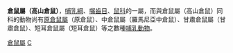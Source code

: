 {{Unreferenced|time=2021-02-23T01:42:12+00:00}}
{{Automatic taxobox
| taxon = Cricetulus
| authority = 
| image = Chinese Hamster.jpg
| image_caption = Cricetulus griseus
}}

'''倉鼠屬（高山倉鼠）'''，[[哺乳綱|哺乳綱]]、[[囓齒目|囓齒目]]、[[鼠科|鼠科]]的一屬，而與倉鼠屬（高山倉鼠）同科的動物尚有[[原倉鼠屬|原倉鼠屬]]（原倉鼠）、中倉鼠屬（羅馬尼亞中倉鼠）、甘肅倉鼠屬（甘肅倉鼠）、短耳倉鼠屬（短耳倉鼠）等之數種[[哺乳動物|哺乳動物]]。

{{Hamster}}
{{Taxonbar|from=Q869711}}

[[Category:倉鼠屬|]]
[[Category:鼠科|C]]
{{animal-stub}}